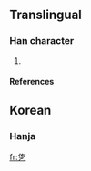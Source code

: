 ==Translingual==

===Han character===
{{Han char|rn=5|rad=乙|as=07|sn=8|four=|canj=人口弓 (ORN)}}

# {{defn|Han}}

====References====
{{Han ref|kx=0084.201|dkj=|dj=|hdz=|uh=341B|ud=13339|bh=|bd=}}

==Korean==

===Hanja===
{{ko-hanja|hangeul=울|rv=ul|mr=ul|y=wul}}

[[fr:㐛]]